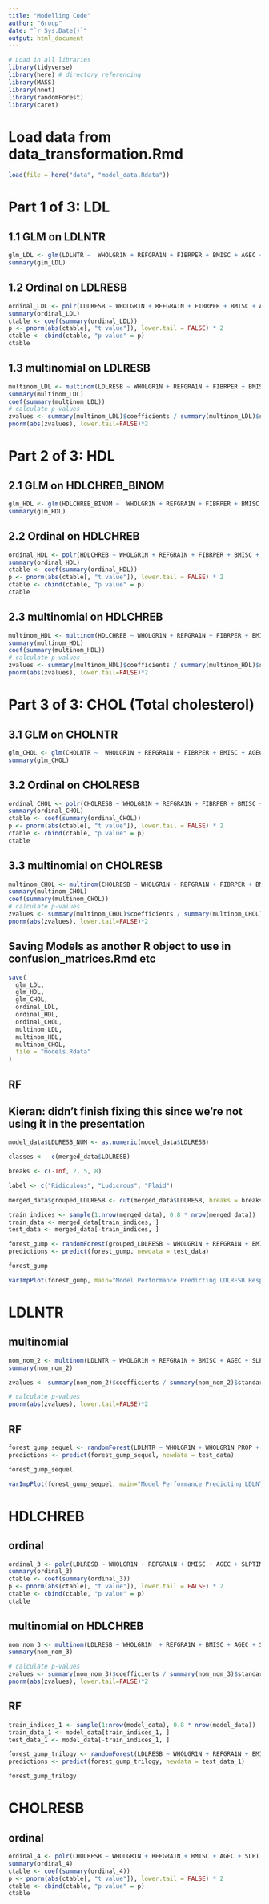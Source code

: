 ```yaml
---
title: "Modelling Code"
author: "Group"
date: "`r Sys.Date()`"
output: html_document
---
```


```r
# Load in all libraries
library(tidyverse)
library(here) # directory referencing
library(MASS)
library(nnet)
library(randomForest)
library(caret)
```

# Load data from data_transformation.Rmd
```r
load(file = here("data", "model_data.Rdata"))
```

# Part 1 of 3: LDL
## 1.1 GLM on LDLNTR
```r
glm_LDL <- glm(LDLNTR ~  WHOLGR1N + REFGRA1N + FIBRPER + BMISC + AGEC + SLPTIME + SYSTOL + EXLWTBC, family = "binomial", data = model_data)
summary(glm_LDL)
```

## 1.2 Ordinal on LDLRESB
```r
ordinal_LDL <- polr(LDLRESB ~ WHOLGR1N + REFGRA1N + FIBRPER + BMISC + AGEC + SLPTIME + SYSTOL + EXLWTBC, data = model_data)
summary(ordinal_LDL)
ctable <- coef(summary(ordinal_LDL))
p <- pnorm(abs(ctable[, "t value"]), lower.tail = FALSE) * 2
ctable <- cbind(ctable, "p value" = p)
ctable
```


## 1.3 multinomial on LDLRESB
```r
multinom_LDL <- multinom(LDLRESB ~ WHOLGR1N + REFGRA1N + FIBRPER + BMISC + AGEC + SLPTIME + SYSTOL + EXLWTBC, data = model_data, trace=FALSE)
summary(multinom_LDL)
coef(summary(multinom_LDL))
# calculate p-values
zvalues <- summary(multinom_LDL)$coefficients / summary(multinom_LDL)$standard.errors
pnorm(abs(zvalues), lower.tail=FALSE)*2
```

# Part 2 of 3: HDL
## 2.1 GLM on HDLCHREB_BINOM
```r
glm_HDL <- glm(HDLCHREB_BINOM ~  WHOLGR1N + REFGRA1N + FIBRPER + BMISC + AGEC + SLPTIME + SYSTOL + EXLWTBC, family = "binomial", data = model_data)
summary(glm_HDL)
```


## 2.2 Ordinal on HDLCHREB
```r
ordinal_HDL <- polr(HDLCHREB ~ WHOLGR1N + REFGRA1N + FIBRPER + BMISC + AGEC + SLPTIME + SYSTOL + EXLWTBC, data = model_data)
summary(ordinal_HDL)
ctable <- coef(summary(ordinal_HDL))
p <- pnorm(abs(ctable[, "t value"]), lower.tail = FALSE) * 2
ctable <- cbind(ctable, "p value" = p)
ctable
```


## 2.3 multinomial on HDLCHREB
```r
multinom_HDL <- multinom(HDLCHREB ~ WHOLGR1N + REFGRA1N + FIBRPER + BMISC + AGEC + SLPTIME + SYSTOL + EXLWTBC, data = model_data, trace=FALSE)
summary(multinom_HDL)
coef(summary(multinom_HDL))
# calculate p-values
zvalues <- summary(multinom_HDL)$coefficients / summary(multinom_HDL)$standard.errors
pnorm(abs(zvalues), lower.tail=FALSE)*2
```


# Part 3 of 3: CHOL (Total cholesterol)
## 3.1 GLM on CHOLNTR
```r
glm_CHOL <- glm(CHOLNTR ~  WHOLGR1N + REFGRA1N + FIBRPER + BMISC + AGEC + SLPTIME + SYSTOL + EXLWTBC, family = "binomial", data = model_data)
summary(glm_CHOL)
```


## 3.2 Ordinal on CHOLRESB
```r
ordinal_CHOL <- polr(CHOLRESB ~ WHOLGR1N + REFGRA1N + FIBRPER + BMISC + AGEC + SLPTIME + SYSTOL + EXLWTBC, data = model_data)
summary(ordinal_CHOL)
ctable <- coef(summary(ordinal_CHOL))
p <- pnorm(abs(ctable[, "t value"]), lower.tail = FALSE) * 2
ctable <- cbind(ctable, "p value" = p)
ctable
```


## 3.3 multinomial on CHOLRESB
```r
multinom_CHOL <- multinom(CHOLRESB ~ WHOLGR1N + REFGRA1N + FIBRPER + BMISC + AGEC + SLPTIME + SYSTOL + EXLWTBC, data = model_data, trace=FALSE)
summary(multinom_CHOL)
coef(summary(multinom_CHOL))
# calculate p-values
zvalues <- summary(multinom_CHOL)$coefficients / summary(multinom_CHOL)$standard.errors
pnorm(abs(zvalues), lower.tail=FALSE)*2
```


## Saving Models as another R object to use in confusion_matrices.Rmd etc

```r

save(
  glm_LDL,
  glm_HDL,
  glm_CHOL,
  ordinal_LDL,
  ordinal_HDL,
  ordinal_CHOL,
  multinom_LDL,
  multinom_HDL,
  multinom_CHOL,
  file = "models.Rdata"
)

```



## RF
## Kieran: didn't finish fixing this since we're not using it in the presentation
```r
model_data$LDLRESB_NUM <- as.numeric(model_data$LDLRESB)

classes <-  c(merged_data$LDLRESB)

breaks <- c(-Inf, 2, 5, 8)

label <- c("Ridiculous", "Ludicrous", "Plaid")

merged_data$grouped_LDLRESB <- cut(merged_data$LDLRESB, breaks = breaks, labels = label)

train_indices <- sample(1:nrow(merged_data), 0.8 * nrow(merged_data)) 
train_data <- merged_data[train_indices, ]
test_data <- merged_data[-train_indices, ]

forest_gump <- randomForest(grouped_LDLRESB ~ WHOLGR1N + REFGRA1N + BMISC + AGEC + SLPTIME + SYSTOL, data = train_data, ntree = 500, importance = TRUE)
predictions <- predict(forest_gump, newdata = test_data)

forest_gump
```


```r
varImpPlot(forest_gump, main="Model Performance Predicting LDLRESB Response")
```


# LDLNTR
## multinomial
```r
nom_nom_2 <- multinom(LDLNTR ~ WHOLGR1N + REFGRA1N + BMISC + AGEC + SLPTIME + SYSTOL + EXLWTBC + HDLCHREB + CHOLRESB, data = model_data, trace=FALSE)
summary(nom_nom_2)

zvalues <- summary(nom_nom_2)$coefficients / summary(nom_nom_2)$standard.errors

# calculate p-values
pnorm(abs(zvalues), lower.tail=FALSE)*2
```

## RF
```r
forest_gump_sequel <- randomForest(LDLNTR ~ WHOLGR1N + WHOLGR1N_PROP + REFGRA1N + BMISC + AGEC + SLPTIME + SYSTOL, data = train_data, ntree = 500, importance = TRUE)
predictions <- predict(forest_gump_sequel, newdata = test_data)

forest_gump_sequel
```

```r
varImpPlot(forest_gump_sequel, main="Model Performance Predicting LDLNTR Response")
```



# HDLCHREB

## ordinal
```r

ordinal_3 <- polr(LDLRESB ~ WHOLGR1N + REFGRA1N + BMISC + AGEC + SLPTIME + SYSTOL + EXLWTBC + HDLCHREB, data = model_data)
summary(ordinal_3)
ctable <- coef(summary(ordinal_3))
p <- pnorm(abs(ctable[, "t value"]), lower.tail = FALSE) * 2
ctable <- cbind(ctable, "p value" = p)
ctable
```


## multinomial on HDLCHREB
```r
nom_nom_3 <- multinom(LDLRESB ~ WHOLGR1N  + REFGRA1N + BMISC + AGEC + SLPTIME + SYSTOL + EXLWTBC + HDLCHREB, data = model_data, trace=FALSE)
summary(nom_nom_3)

# calculate p-values
zvalues <- summary(nom_nom_3)$coefficients / summary(nom_nom_3)$standard.errors
pnorm(abs(zvalues), lower.tail=FALSE)*2
```

## RF

```r
train_indices_1 <- sample(1:nrow(model_data), 0.8 * nrow(model_data)) 
train_data_1 <- model_data[train_indices_1, ]
test_data_1 <- model_data[-train_indices_1, ]

forest_gump_trilogy <- randomForest(LDLRESB ~ WHOLGR1N + REFGRA1N + BMISC + AGEC + SLPTIME + SYSTOL + EXLWTBC + HDLCHREB, data = train_data_1, ntree = 500, importance = TRUE)
predictions <- predict(forest_gump_trilogy, newdata = test_data_1)

forest_gump_trilogy
```


# CHOLRESB
## ordinal

```r
ordinal_4 <- polr(CHOLRESB ~ WHOLGR1N + REFGRA1N + BMISC + AGEC + SLPTIME + SYSTOL + EXLWTBC + HDLCHREB, data = model_data)
summary(ordinal_4)
ctable <- coef(summary(ordinal_4))
p <- pnorm(abs(ctable[, "t value"]), lower.tail = FALSE) * 2
ctable <- cbind(ctable, "p value" = p)
ctable
```

